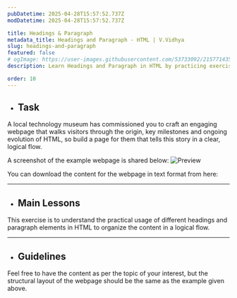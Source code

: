 ```yaml
---
pubDatetime: 2025-04-28T15:57:52.737Z
modDatetime: 2025-04-28T15:57:52.737Z

title: Headings & Paragraph
metadata_title: Headings and Paragraph - HTML | V.Vidhya
slug: headings-and-paragraph
featured: false
# ogImage: https://user-images.githubusercontent.com/53733092/215771435-25408246-2309-4f8b-a781-1f3d93bdf0ec.png
description: Learn Headings and Paragraph in HTML by practicing exercises based on real-world scenarios with V.Vidhya.

order: 10
---
```



- ## Task

A local technology museum has commissioned you to craft an engaging webpage that walks visitors through the origin, key milestones and ongoing evolution of HTML, 
so build a page for them that tells this story in a clear, logical flow.

A screenshot of the example webpage is shared below:
![Preview](@/assets/courses/programming/webdev/html/exercises/headings-and-paragraphs/1.png)

<div class="w-full mt-10"></div>

You can download the content for the webpage in text format from here: <span class="mx-1"></span> <FileDownload fileSrc={FileSrc} fileName="content.txt" />

<div class="w-full mb-12"></div>

---

- ## Main Lessons

This exercise is to understand the practical usage of different headings and paragraph elements in HTML to organize the content in a logical flow.

---

- ## Guidelines

Feel free to have the content as per the topic of your interest, but the structural layout of the webpage should be the same as the example given above.
